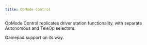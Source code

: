 ```yaml
---
title: OpMode Control
---
```


OpMode Control replicates driver station functionality, with separate Autonomous and TeleOp selectors.


<AutoplayVideo src="/docs/opmodecontrol_example.mp4" />

Gamepad support on its way.
